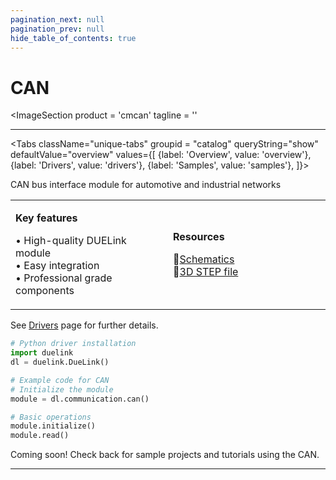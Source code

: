 ```yaml
---
pagination_next: null
pagination_prev: null
hide_table_of_contents: true
---
```



# CAN

<ImageSection
    product = 'cmcan'
    tagline = ''
></ImageSection>

---

<Tabs className="unique-tabs" groupid = "catalog" queryString="show" defaultValue="overview"
  values={[
    {label: 'Overview', value: 'overview'},
    {label: 'Drivers', value: 'drivers'},
    {label: 'Samples', value: 'samples'},
  ]}>

<TabItem value="overview">

CAN bus interface module for automotive and industrial networks

<table><td width='50%'>

**Key features**

• High-quality DUELink module<br/>
• Easy integration<br/>
• Professional grade components<br/>

</td><td width='50%'>

**Resources**
 
📄[Schematics](/sch/gdl-cmcan-b.pdf)<br/>
🔩[3D STEP file](/3d/gdl-cmcan-b.step)<br/>

</td></table>

</TabItem>

<TabItem value="drivers">

See [Drivers](../../engine/drivers) page for further details.

```python
# Python driver installation
import duelink
dl = duelink.DueLink()

# Example code for CAN
# Initialize the module
module = dl.communication.can()

# Basic operations
module.initialize()
module.read()
```

</TabItem>

<TabItem value="samples">

Coming soon! Check back for sample projects and tutorials using the CAN.

</TabItem>

</Tabs>

---

<OrderSection
    product = "DUELink CAN B"
    partnumber = "GDL-CMCAN-B"
    price = "$19.99"
/>
